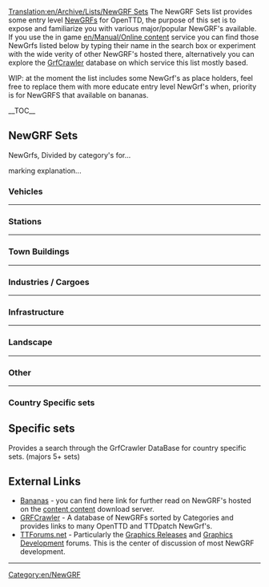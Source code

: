 [[Translation:en/Archive/Lists/NewGRF Sets]]
The NewGRF Sets list provides some entry level [[en/Manual/NewGRF|NewGRF]]s for OpenTTD, the purpose of this set is to expose and familiarize you with various major/popular NewGRF's available.
If you use the in game [[en/Manual/Online content]] service you can find those NewGrfs listed below by typing their name in the search box or experiment with the wide verity of other NewGRF's hosted there, alternatively you can explore the [http://grfcrawler.tt-forums.net/ GrfCrawler] database on which service this list mostly based.

WIP: at the moment the list includes some NewGrf's as place holders, feel free to replace them with more educate entry level NewGrf's when, priority is for NewGRFS that available on bananas.

__TOC__
<onlyinclude>
==NewGRF Sets==

NewGrfs, Divided by category's for...

marking explanation...


=== Vehicles ===

{{en/Archive/Lists/Newgrf|Title        = Everything which transports cargo for you
|Category     = 1
|Image        = en/Archive/Lists/Grfcrawler vehicles.png

|Name1        = [[en/Community/NewGRF/2cc TrainSet|2cc - Trains of the World]]
|Id1          =
|Description1 =
|Image1       = en/Community/NewGRF/2cc TrainSet logo.png
|Homepage1    = http://users.tt-forums.net/2cc/index.html
|links1       =

|Name2        = [[en/Community/NewGRF/Generic Road Vehicle and Tram Set|GRVTS eGRVTS - Generic Road Vehicle and Tram Set]] 
|Id2          = 52571201,52571201 
|Description2 = Includes road vehicles and trams for 1920 to 2050, support newGRF cargoes.<br>extended version Includes additional vehicles for 1800 to 2075, with total of 218 Vehicles. 
|Image2       =
|Homepage2    = http://www.tt-forums.net/viewtopic.php?f=26&t=33415
|links2       =
|revision2    = r13850

|Name3        = [[en/Community/NewGRF/Aviators Aircraft Set|(AV8) Aviators Aircraft]]
|Id3          = 44440A01,44440A03 
|Description3 = Include a large range of planes from early propeller aircraft in 1920 to 2050.<br> Utilising different graphics for taxiing, and takeoff and landing,includes landing and take off sounds. 
|Image3       =
|Homepage3    =
|links3       =

|Name4        = Very large ships or Fish
|Id4          =
|Description4 =
|Image4       =
|Homepage4    =
|links4       =
}}
----
=== Stations ===


{{en/Archive/Lists/Newgrf|Title        = Train stations and airports
|Category     = 2
|Image        = en/Archive/Lists/Grfcrawler station.png


|Name1        = Industrial Stations
|Id1          = 4A430002 
|Description1 = Industrial stations with facilities to cover all cargos in the game. Features gradual loading cargo showing in platforms, animated sprites and non-track tiles.
|Image1       =
|Homepage1    = http://www.as-st.com/ttd/indstatstech/index.html 
|links1       = [www.tt-forums.net/viewtopic.php?f=26&t=27112&st=0&sk=t&sd=a Discussion]

|Name2        = City Stations
|Id2          = 52455400 
|Description2 = 
|Image2       =
|Homepage2    = http://www.tt-forums.net/viewtopic.php?t=21344
|links2       =

|Name3        = Suburban Stations
|Id3          = 52455300 
|Description3 = line1<br> line2<br> 3 lines of description
|Image3       =
|Homepage3    = http://www.tt-forums.net/viewtopic.php?t=21344
|links3       = 

|Name4        = Rural Stations
|Id4          = 5245200
|Description4 = full compliment of station elements. Full-tile platforms, basic platforms, platforms, benches, shelters in a number of combinations, an overpass, and a passenger building.
|Image4       =
|Homepage4    = http://www.tt-forums.net/viewtopic.php?t=21344
|links4       = 
}}
----
=== Town Buildings===


{{en/Archive/Lists/Newgrf|Title        = NewGRF providing houses
|Category     = 3
|Image        = en/Archive/Lists/Grfcrawler townbuildings.png

|Name1        = Total Town Replacement Set version 3
|Id1          = 56430001 
|Description1 =
|Image1       =
|Homepage1    =
|links1       =
}}
----
=== Industries / Cargoes===


{{en/Archive/Lists/Newgrf|Title        = Industry sets and cargo modifications
|Category     = 4
|Image        = en/Archive/Lists/Grfcrawler industriescargo.png

|Name1        = [[en/Community/NewGRF/ECS Vectors|ECS Vectors]]
|Id1          = 4D656F9C,4D656F95,4D656F96,4D656F94,4D656F9A,4D656F97,4D656F91,4D656F9D 
|Description1 = Includes variety of new industries set you can choose from Machinery, Chemicals, Wood, Agricultural and Construction.
|Image1       =
|Homepage1    = http://george.zernebok.net/newgrf/downloads.html
|links1       =

|Name2        = FIRS Industry Set
|Id2          = 
|Description2 = lots of raw materials to move and nice range of 'final' cargos including the ability to deliver both goods and food to towns in all climates.<br /> Features game progression as different eras will bring different industries with them, which will require you to evolve your transport routes over time and make for more interesting and challenging gameplay.
|Image2       =
|Homepage2    = http://tt-foundry.com/sets/FIRS/schema/industries
|links2       = 
}}
----
=== Infrastructure ===


{{en/Archive/Lists/Newgrf|Title        = Infrastructure like road and rails
|Category     = 5
|Image        = en/Archive/Lists/Grfcrawler infrastructure.png

|Name1        = Total Bridge Renewal Set 
|Id1          = 74677462 
|Description1 = Add's many new bridges, with some updated originals.<br />Note: may not have compatibility with existing roadset or railset.
|Image1       =
|Homepage1    = http://www.tt-forums.net/viewtopic.php?p=600577#p600577
|links1       =

|Name2        = Swedish Rails
|Id2          = 53455230
|Description2 = A fully snow aware rail set for normal and electrified rails
|Image2       = en/Ser small.png
|Homepage2    = http://dev.openttdcoop.org/projects/swedishrails/
|links2       = http://www.tt-forums.net/viewtopic.php?f=67&t=48876

|Name3        = Bigger Train Depots 
|Id3          = 19060801
|Description3 = If you thinking how the hell that 12 wagons long train fit in that tiny depot this addon is just for you.
|Image3       =
|Homepage3    = http://www.tt-forums.net/viewtopic.php?f=36&t=40577&start=0
|links3       =
}}
----
=== Landscape ===


{{en/Archive/Lists/Newgrf|Title        = Landscape altering NewGRF
|Category     = 7
|Image        = en/Archive/Lists/Grfcrawler landscape.png

|Name1        = Landscape 1
|Id1          =
|Description1 =
|Image1       =
|Homepage1    =
|links1       =

|Name2        = Landscape 2
|Id2          =
|Description2 =
|Image2       =
|Homepage2    =
|links2       =
}}
----
=== Other ===


{{en/Archive/Lists/Newgrf|Title        = Everything which doesn't fit another category
|Category     = 8
|Image        = en/Archive/Lists/Grfcrawler other.png

|Name1        = Other 1 
|Id1          =
|Description1 =
|Image1       =
|Homepage1    =
|links1       =

|Name2        = Other 2
|Id2          =
|Description2 =
|Image2       =
|Homepage2    =
|links2       =
}}
----
=== Country Specific sets ===


==Specific sets==

Provides a search through the GrfCrawler DataBase for country specific sets. (majors 5+ sets) 
<!-- i hope to allow region search but at the moment i found no way to make it using -->
{{en/Navbox|navbar = off
|state  = off      

|name   = Country Specific sets 
|title  = Country Specific sets

|group1 = Major
|list1  = {{en/Nowrap begin}} [http://grfcrawler.tt-forums.net/index.php?do=search&q=UK UK]<!--
                 -->{{en/·w}} [http://grfcrawler.tt-forums.net/index.php?do=search&q=Dutch Dutch]<!-- 
                 -->{{en/·w}} [http://grfcrawler.tt-forums.net/index.php?do=search&q=Japan Japanese]<!--
                 -->{{en/·w}} [http://grfcrawler.tt-forums.net/index.php?do=search&q=americ USA]<!--   US 
                 -->{{en/·w}} [http://grfcrawler.tt-forums.net/index.php?do=search&q=Canad Canadian]{{en/Nowrap end}}

|group2 = Minor
|list2  = {{en/Nowrap begin}} [http://grfcrawler.tt-forums.net/index.php?do=search&q=Serb Serbian]<!--
                 -->{{en/·w}} [http://grfcrawler.tt-forums.net/index.php?do=search&q=Finland Finnish]<!--
                 -->{{en/·w}} [http://grfcrawler.tt-forums.net/index.php?do=search&q=Lithuan Lithuanian]<!--
                 -->{{en/·w}} [http://grfcrawler.tt-forums.net/index.php?do=search&q=Norweg Norwegian]<!--
                 -->{{en/·w}} [http://grfcrawler.tt-forums.net/index.php?do=search&q=Swed Swedish]<!--
                 -->{{en/·w}} [http://grfcrawler.tt-forums.net/index.php?do=search&q=Russi Russian]<!--  USSR
                 -->{{en/·w}} [http://grfcrawler.tt-forums.net/index.php?do=search&q=Austral Australian]{{en/Nowrap end}}
}}
</onlyinclude>


==External Links==

*[http://bananas.openttd.org/en/newgrf/ Bananas] - you can find here link for further read on NewGRF's hosted on the [[en/Manual/Online content|content content]] download server.
*[http://grfcrawler.tt-forums.net/ GRFCrawler] - A database of NewGRFs sorted by Categories and provides links to many OpenTTD and TTDpatch NewGrf's.
*[http://www.tt-forums.net/index.php TTForums.net] - Particularly the [http://www.tt-forums.net/viewforum.php?f=67 Graphics Releases] and [http://www.tt-forums.net/viewforum.php?f=26 Graphics Development] forums. This is the center of discussion of most NewGRF development.
----





[[Category:en/NewGRF]]